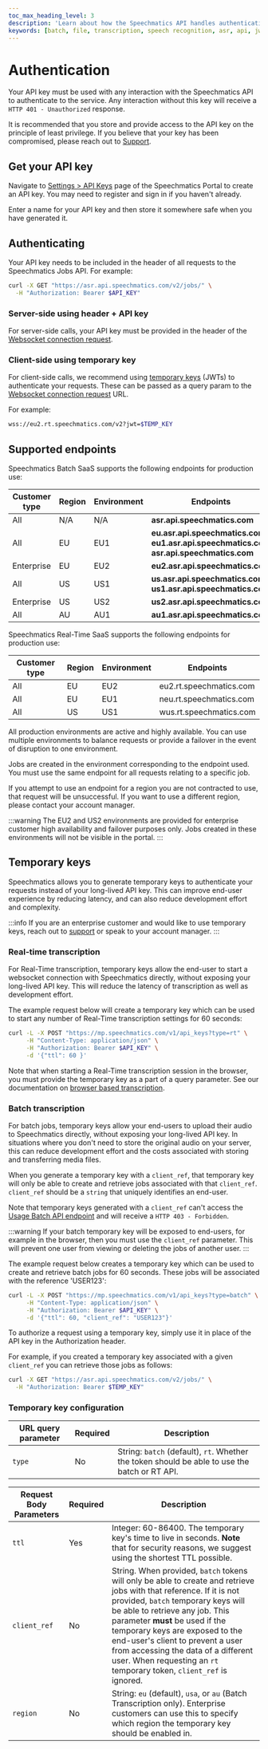 ```yaml
---
toc_max_heading_level: 3
description: 'Learn about how the Speechmatics API handles authentication'
keywords: [batch, file, transcription, speech recognition, asr, api, jwt]
---
```


# Authentication 

Your API key must be used with any interaction with the Speechmatics API to authenticate to the service. Any interaction without this key will receive a `HTTP 401 - Unauthorized` response.

It is recommended that you store and provide access to the API key on the principle of least privilege. If you believe that your key has been compromised, please reach out to [Support](https://support.speechmatics.com).

## Get your API key

Navigate to [Settings > API Keys](https://portal.speechmatics.com/settings/api-keys/) page of the Speechmatics Portal to create an API key. You may need to register and sign in if you haven't already.

Enter a name for your API key and then store it somewhere safe when you have generated it.

## Authenticating

<Tabs groupId="transcription-types">
  <TabItem value="batch" label="Batch Transcription" default>

Your API key needs to be included in the header of all requests to the Speechmatics Jobs API. For example:

```bash
curl -X GET "https://asr.api.speechmatics.com/v2/jobs/" \
  -H "Authorization: Bearer $API_KEY"
```

  </TabItem>
  <TabItem value="real-time" label="Real-Time Transcription" default>
   
### Server-side using header + API key

For server-side calls, your API key must be provided in the header of the [Websocket connection request](/api-ref/realtime-transcription-websocket#handshake-responses).

### Client-side using temporary key

For client-side calls, we recommend using [temporary keys](#temporary-keys) (JWTs) to authenticate your requests. These can be passed as a query param to the [Websocket connection request](/api-ref/realtime-transcription-websocket#handshake-responses) URL.

For example:

```bash
wss://eu2.rt.speechmatics.com/v2?jwt=$TEMP_KEY
```

  </TabItem>
</Tabs>


## Supported endpoints

Speechmatics Batch SaaS supports the following endpoints for production use:

| Customer type | Region | Environment | Endpoints                                                                                             |
| ------------- | ------ | ----------- | ----------------------------------------------------------------------------------------------------- |
| All     | N/A    | N/A         | **asr.api.speechmatics.com**                                                                          |
| All    | EU     | EU1         | **eu.asr.api.speechmatics.com**<br/>**eu1.asr.api.speechmatics.com**<br/>**asr.api.speechmatics.com** |
| Enterprise    | EU     | EU2         | **eu2.asr.api.speechmatics.com**                                                                      |
| All    | US     | US1         | **us.asr.api.speechmatics.com**<br/>**us1.asr.api.speechmatics.com**                                  |
| Enterprise    | US     | US2         | **us2.asr.api.speechmatics.com**                                                                      |
| All    | AU     | AU1         | **au1.asr.api.speechmatics.com**                                                                      |

Speechmatics Real-Time SaaS supports the following endpoints for production use:

| Customer type | Region | Environment | Endpoints               |
| ------------- | ------ | ----------- | ----------------------- |
| All     | EU     | EU2         | eu2.rt.speechmatics.com |
| All    | EU     | EU1         | neu.rt.speechmatics.com |
| All    | US     | US1         | wus.rt.speechmatics.com |

All production environments are active and highly available. You can use multiple environments to balance requests or provide a failover in the event of disruption to one environment.

Jobs are created in the environment corresponding to the endpoint used. You must use the same endpoint for all requests relating to a specific job.

If you attempt to use an endpoint for a region you are not contracted to use, that request will be unsuccessful. If you want to use a different region, please contact your account manager.

:::warning
The EU2 and US2 environments are provided for enterprise customer high availability and failover purposes only. Jobs created in these environments will not be visible in the portal.
:::

## Temporary keys

Speechmatics allows you to generate temporary keys to authenticate your requests instead of your long-lived API key. This can improve end-user experience by reducing latency, and can also reduce development effort and complexity.

:::info
If you are an enterprise customer and would like to use temporary keys, reach out to [support](https://support.speechmatics.com) or speak to your account manager.
:::

### Real-time transcription

For Real-Time transcription, temporary keys allow the end-user to start a websocket connection with Speechmatics directly, without exposing your long-lived API key. This will reduce the latency of transcription as well as development effort. 

The example request below will create a temporary key which can be used to start any number of Real-Time transcription settings for 60 seconds:

```bash
curl -L -X POST "https://mp.speechmatics.com/v1/api_keys?type=rt" \
     -H "Content-Type: application/json" \
     -H "Authorization: Bearer $API_KEY" \
     -d '{"ttl": 60 }'
```

Note that when starting a Real-Time transcription session in the browser, you must provide the temporary key as a part of a query parameter. See our documentation on [browser based transcription](/api-ref/realtime-transcription-websocket#browser-based-transcription).


### Batch transcription

For batch jobs, temporary keys allow your end-users to upload their audio to Speechmatics directly, without exposing your long-lived API key. In situations where you don't need to store the original audio on your server, this can reduce development effort and the costs associated with storing and transferring media files. 

When you generate a temporary key with a `client_ref`, that temporary key will only be able to create and retrieve jobs associated with that `client_ref`. `client_ref` should be a `string` that uniquely identifies an end-user.

Note that temporary keys generated with a `client_ref` can't access the [Usage Batch API endpoint](/api-ref/batch/get-usage-statistics) and will receive a `HTTP 403 - Forbidden`.

:::warning
If your batch temporary key will be exposed to end-users, for example in the browser, then you must use the `client_ref` parameter. This will prevent one user from viewing or deleting the jobs of another user.
:::

The example request below creates a temporary key which can be used to create and retrieve batch jobs for 60 seconds. These jobs will be associated with the reference 'USER123':

```bash
curl -L -X POST "https://mp.speechmatics.com/v1/api_keys?type=batch" \
     -H "Content-Type: application/json" \
     -H "Authorization: Bearer $API_KEY" \
     -d '{"ttl": 60, "client_ref": "USER123"}'
```

To authorize a request using a temporary key, simply use it in place of the API key in the Authorization header.

For example, if you created a temporary key associated with a given `client_ref` you can retrieve those jobs as follows:

```bash
curl -X GET "https://asr.api.speechmatics.com/v2/jobs/" \
  -H "Authorization: Bearer $TEMP_KEY"
```

### Temporary key configuration


| URL query parameter    | Required | Description                                                                                                                                                                                                                                                                                                                                                      |
|------------------------|----------|-----------------------------------------------------------
| `type`                 | No       | String: `batch` (default), `rt`. Whether the token should be able to use the batch or RT API.                                                                                                                                                                                                                                                                                                     |



| Request Body Parameters    | Required | Description                                                                                                                                                                                                                                                                                                                                                      |
|--------------|-----------|-----------------------------------------------------------
| `ttl`        | Yes            | Integer: 60-86400. The temporary key's time to live in seconds. **Note** that for security reasons, we suggest using the shortest TTL possible.
| `client_ref` | No                                                       | String. When provided, `batch` tokens will only be able to create and retrieve jobs with that reference. If it is not provided, `batch` temporary keys will be able to retrieve any job. This parameter **must** be used if the temporary keys are exposed to the end-user's client to prevent a user from accessing the data of a different user. When requesting an `rt` temporary token, `client_ref` is ignored.
| `region`     | No    | String: `eu` (default), `usa`, or `au` (Batch Transcription only). Enterprise customers can use this to specify which region the temporary key should be enabled in.
